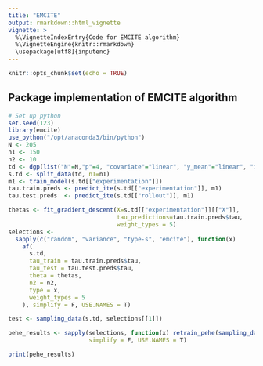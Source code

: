 ```yaml
---
title: "EMCITE"
output: rmarkdown::html_vignette
vignette: >
  %\VignetteIndexEntry{Code for EMCITE algorithm}
  %\VignetteEngine{knitr::rmarkdown}
  \usepackage[utf8]{inputenc}
---
```


```r
knitr::opts_chunk$set(echo = TRUE)
```

## Package implementation of EMCITE algorithm


```r
# Set up python
set.seed(123)
library(emcite)
use_python("/opt/anaconda3/bin/python")
N <- 205
n1 <- 150
n2 <- 10
td <- dgp(list("N"=N,"p"=4, "covariate"="linear", "y_mean"="linear", "ite"="linear"))
s.td <- split_data(td, n1=n1)
m1 <- train_model(s.td[["experimentation"]])
tau.train.preds <- predict_ite(s.td[["experimentation"]], m1)
tau.test.preds  <- predict_ite(s.td[["rollout"]], m1)

thetas <- fit_gradient_descent(X=s.td[["experimentation"]][["X"]],
                               tau_predictions=tau.train.preds$tau, 
                               weight_types = 5)
selections <-
  sapply(c("random", "variance", "type-s", "emcite"), function(x)
    af(
      s.td,
      tau_train = tau.train.preds$tau,
      tau_test = tau.test.preds$tau,
      theta = thetas,
      n2 = n2,
      type = x,
      weight_types = 5
    ), simplify = F, USE.NAMES = T)

test <- sampling_data(s.td, selections[[1]])

pehe_results <- sapply(selections, function(x) retrain_pehe(sampling_data(s.td, x)),
                       simplify = F, USE.NAMES = T)

print(pehe_results)
```

